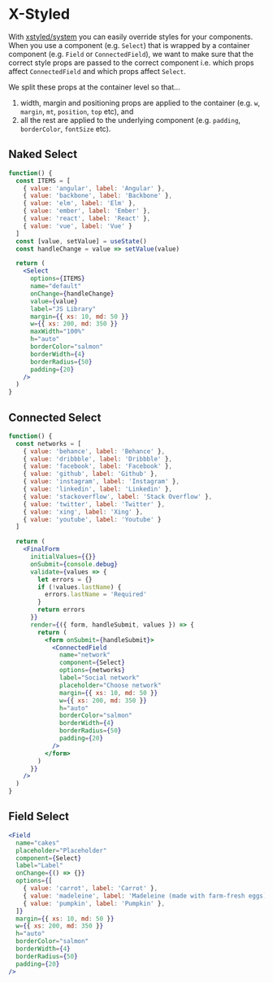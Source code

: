 # X-Styled

With [xstyled/system](https://xstyled.dev/docs/composing-utilities/) you can easily override styles for your components. When you use a component (e.g. `Select`) that is wrapped by a container component (e.g. `Field` or `ConnectedField`), we want to make sure that the correct style props are passed to the correct component i.e. which props affect `ConnectedField` and which props affect `Select`.

We split these props at the container level so that…

1. width, margin and positioning props are applied to the container (e.g. `w`, `margin`, `mt`, `position`, `top` etc), and
2. all the rest are applied to the underlying component (e.g. `padding`, `borderColor`, `fontSize` etc).

## Naked Select

```jsx
function() {
  const ITEMS = [
    { value: 'angular', label: 'Angular' },
    { value: 'backbone', label: 'Backbone' },
    { value: 'elm', label: 'Elm' },
    { value: 'ember', label: 'Ember' },
    { value: 'react', label: 'React' },
    { value: 'vue', label: 'Vue' }
  ]
  const [value, setValue] = useState()
  const handleChange = value => setValue(value)

  return (
    <Select
      options={ITEMS}
      name="default"
      onChange={handleChange}
      value={value}
      label="JS Library"
      margin={{ xs: 10, md: 50 }}
      w={{ xs: 200, md: 350 }}
      maxWidth="100%"
      h="auto"
      borderColor="salmon"
      borderWidth={4}
      borderRadius={50}
      padding={20}
    />
  )
}
```

## Connected Select

```jsx
function() {
  const networks = [
    { value: 'behance', label: 'Behance' },
    { value: 'dribbble', label: 'Dribbble' },
    { value: 'facebook', label: 'Facebook' },
    { value: 'github', label: 'Github' },
    { value: 'instagram', label: 'Instagram' },
    { value: 'linkedin', label: 'Linkedin' },
    { value: 'stackoverflow', label: 'Stack Overflow' },
    { value: 'twitter', label: 'Twitter' },
    { value: 'xing', label: 'Xing' },
    { value: 'youtube', label: 'Youtube' }
  ]

  return (
    <FinalForm
      initialValues={{}}
      onSubmit={console.debug}
      validate={values => {
        let errors = {}
        if (!values.lastName) {
          errors.lastName = 'Required'
        }
        return errors
      }}
      render={({ form, handleSubmit, values }) => {
        return (
          <form onSubmit={handleSubmit}>
            <ConnectedField
              name="network"
              component={Select}
              options={networks}
              label="Social network"
              placeholder="Choose network"
              margin={{ xs: 10, md: 50 }}
              w={{ xs: 200, md: 350 }}
              h="auto"
              borderColor="salmon"
              borderWidth={4}
              borderRadius={50}
              padding={20}
            />
          </form>
        )
      }}
    />
  )
}
```

## Field Select

```jsx
<Field
  name="cakes"
  placeholder="Placeholder"
  component={Select}
  label="Label"
  onChange={() => {}}
  options={[
    { value: 'carrot', label: 'Carrot' },
    { value: 'madeleine', label: 'Madeleine (made with farm-fresh eggs)' },
    { value: 'pumpkin', label: 'Pumpkin' },
  ]}
  margin={{ xs: 10, md: 50 }}
  w={{ xs: 200, md: 350 }}
  h="auto"
  borderColor="salmon"
  borderWidth={4}
  borderRadius={50}
  padding={20}
/>
```
